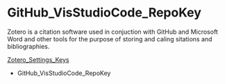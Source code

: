 # GitHub_VisStudioCode_RepoKey

Zotero is a citation software used in conjuction with GitHub and Microsoft Word and other tools for the purpose of storing and caling sitations and bibliographies.

[Zotero_Settings_Keys](https://www.zotero.org/settings/keys)

-   GitHub_VisStudioCode_RepoKey

